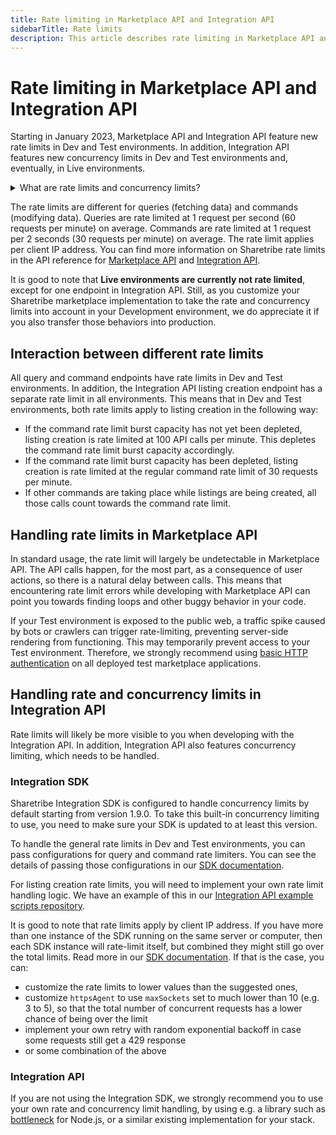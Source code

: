 ```yaml
---
title: Rate limiting in Marketplace API and Integration API
sidebarTitle: Rate limits
description: This article describes rate limiting in Marketplace API and Integration API, as well as suggests how to handle those limits gracefully.
---
```


# Rate limiting in Marketplace API and Integration API

Starting in January 2023, Marketplace API and Integration API feature
new rate limits in Dev and Test environments. In addition, Integration
API features new concurrency limits in Dev and Test environments and,
eventually, in Live environments.

<details>
  <summary>What are rate limits and concurrency limits?</summary>

- **Rate limit** means a limit on the number of requests that the API can
  process within a time span, e.g. in one minute.

- **Concurrency limit** means a limit on the number of simultaneous
  requests that the API can process at any given moment.

</details>

The rate limits are different for queries (fetching data) and commands
(modifying data). Queries are rate limited at 1 request per second (60
requests per minute) on average. Commands are rate limited at 1 request
per 2 seconds (30 requests per minute) on average. The rate limit
applies per client IP address. You can find more information on
Sharetribe rate limits in the API reference for
[Marketplace API](https://www.sharetribe.com/api-reference/marketplace.html#rate-limits)
and
[Integration API](https://www.sharetribe.com/api-reference/integration.html#rate-limits).

It is good to note that **Live environments are currently not rate
limited**, except for one endpoint in Integration API. Still, as you
customize your Sharetribe marketplace implementation to take the rate
and concurrency limits into account in your Development environment, we
do appreciate it if you also transfer those behaviors into production.

## Interaction between different rate limits

All query and command endpoints have rate limits in Dev and Test
environments. In addition, the Integration API listing creation endpoint
has a separate rate limit in all environments. This means that in Dev
and Test environments, both rate limits apply to listing creation in the
following way:

- If the command rate limit burst capacity has not yet been depleted,
  listing creation is rate limited at 100 API calls per minute. This
  depletes the command rate limit burst capacity accordingly.
- If the command rate limit burst capacity has been depleted, listing
  creation is rate limited at the regular command rate limit of 30
  requests per minute.
- If other commands are taking place while listings are being created,
  all those calls count towards the command rate limit.

## Handling rate limits in Marketplace API

In standard usage, the rate limit will largely be undetectable in
Marketplace API. The API calls happen, for the most part, as a
consequence of user actions, so there is a natural delay between calls.
This means that encountering rate limit errors while developing with
Marketplace API can point you towards finding loops and other buggy
behavior in your code.

If your Test environment is exposed to the public web, a traffic spike
caused by bots or crawlers can trigger rate-limiting, preventing
server-side rendering from functioning. This may temporarily prevent
access to your Test environment. Therefore, we strongly recommend using
[basic HTTP authentication](/tutorial/deploy-to-render/#enable-http-basic-access-authentication)
on all deployed test marketplace applications.

## Handling rate and concurrency limits in Integration API

Rate limits will likely be more visible to you when developing with the
Integration API. In addition, Integration API also features concurrency
limiting, which needs to be handled.

### Integration SDK

Sharetribe Integration SDK is configured to handle concurrency limits by
default starting from version 1.9.0. To take this built-in concurrency
limiting to use, you need to make sure your SDK is updated to at least
this version.

To handle the general rate limits in Dev and Test environments, you can
pass configurations for query and command rate limiters. You can see the
details of passing those configurations in our
[SDK documentation](https://sharetribe.github.io/flex-integration-sdk-js/rate-limits.html).

For listing creation rate limits, you will need to implement your own
rate limit handling logic. We have an example of this in our
[Integration API example scripts repository](https://github.com/sharetribe/integration-api-examples/blob/master/scripts/create-listings.js).

It is good to note that rate limits apply by client IP address. If you
have more than one instance of the SDK running on the same server or
computer, then each SDK instance will rate-limit itself, but combined
they might still go over the total limits. Read more in our
[SDK documentation](https://sharetribe.github.io/flex-integration-sdk-js/rate-limits.html).
If that is the case, you can:

- customize the rate limits to lower values than the suggested ones,
- customize `httpsAgent` to use `maxSockets` set to much lower than 10
  (e.g. 3 to 5), so that the total number of concurrent requests has a
  lower chance of being over the limit
- implement your own retry with random exponential backoff in case some
  requests still get a 429 response
- or some combination of the above

### Integration API

If you are not using the Integration SDK, we strongly recommend you to
use your own rate and concurrency limit handling, by using e.g. a
library such as [bottleneck](https://www.npmjs.com/package/bottleneck)
for Node.js, or a similar existing implementation for your stack.
